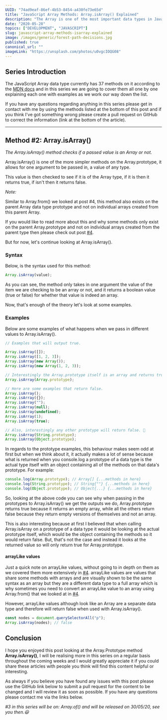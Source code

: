 ```yaml
---
UUID: "74ad9eaf-86ef-4b53-8454-a430fe73e65d"
title: "JavaScript Array Methods: Array.isArray() Explained"
description: "The Array is one of the most important data types in JavaScript, here is everything you need to know about the Array method Array.isArray()."
date: "2020-05-28"
topics: ["DEVELOPMENT", "JAVASCRIPT"]
slug: javascript-array-methods-isarray-explained
image: /images/generic/forest-path-decisions.jpg
published: true
canonical_url: ""
imageLink: "https://unsplash.com/photos/u0vgcIOQG08"
---
```


## Series Introduction

The JavaScript Array data type currently has 37 methods on it according to the [MDN docs](https://developer.mozilla.org/en-US/docs/Web/JavaScript/Reference/Global_Objects/Array) and in this series we are going to cover them all one by one explaining each one with examples as we work our way down the list.

If you have any questions regarding anything in this series please get in contact with me by using the methods listed at the bottom of this post and if you think I've got something wrong please create a pull request on GitHub to correct the information (link at the bottom of the article).

---

## Method #2: Array.isArray()

_The Array.isArray() method checks if a passed value is an Array or not._

Array.isArray() is one of the more simpler methods on the Array.prototype, it allows for one argument to be passed in, a value of any type.

This value is then checked to see if it is of the Array type, if it is then it returns true, if isn't then it returns false.

_Note:_

Similar to Array.from() we looked at post #4, this method also exists on the parent Array data type prototype and not on individual arrays created from this parent Array.

If you would like to read more about this and why some methods only exist on the parent Array.prototype and not on individual arrays created from the parent type then please check out post [#4](/blog/javascript-array-methods-from-explained).

But for now, let's continue looking at Array.isArray().

### Syntax

Below, is the syntax used for this method:

```jsx
Array.isArray(value);
```

As you can see, the method only takes in one argument the value of the item we are checking to be an array or not, and it returns a boolean value (true or false) for whether that value is indeed an array.

Now, that's enough of the theory let's look at some examples.

### Examples

Below are some examples of what happens when we pass in different values to Array.isArray().

```jsx
// Examples that will output true.

Array.isArray([]);
Array.isArray([1, 2, 3]);
Array.isArray(new Array());
Array.isArray(new Array(1, 2, 3));

// Interestingly the Array.prototype itself is an array and returns true. 🤔
Array.isArray(Array.prototype);

// Here are some examples that return false.
Array.isArray();
Array.isArray({});
Array.isArray("");
Array.isArray(null);
Array.isArray(undefined);
Array.isArray(1);
Array.isArray(true);

// Also, interestingly any other prototype will return false. 🤔
Array.isArray(String.prototype);
Array.isArray(Object.prototype);
```

In regards to the prototype examples, this behaviour makes seem odd at first but when we think about it, it actually makes a lot of sense because what is returned when you console.log a prototype of a data type is the actual type itself with an object containing all of the methods on that data's prototype. For example:

```jsx
console.log(Array.prototype); // Array[] {...methods in here}
console.log(String.prototype); // String{""} {...methods in here}
console.log(Object.prototype); // Object{...} {...methods in here}
```

So, looking at the above code you can see why when passing in the prototypes to Array.isArray() we get the outputs we do, Array.prototype returns true because it returns an empty array, while all the others return false because they return empty versions of themselves and not an array.

This is also interesting because at first I believed that when calling Array.isArray on a prototype of a data type it would be looking at the actual prototype itself, which would be the object containing the methods so it would return false. But, that's not the case and instead it looks at the returned value so will only return true for Array.prototype.

#### arrayLike values

Just a quick note on arrayLike values, without going to in depth on them as we covered them more extensively in [#4](/blog/javascript-array-methods-from-explained/). arrayLike values are values that share some methods with arrays and are visually shown to be the same syntax as an array but they are a different data type to a full array which is why sometimes you need to convert an arrayLike value to an array using Array.from() that we looked at in [#4](/blog/javascript-array-methods-from-explained/).

However, arrayLike values although look like an Array are a separate data type and therefore will return false when used with Array.isArray().

```jsx
const nodes = document.querySelectorAll("p");
Array.isArray(nodes); // false
```

## Conclusion

I hope you enjoyed this post looking at the Array.Prototype method **Array.isArray()**, I will be realising more in this series on a regular basis throughout the coming weeks and I would greatly appreciate it if you could share these articles with people you think will find this content helpful or interesting.

As always if you believe you have found any issues with this post please use the GitHub link below to submit a pull request for the content to be changed and I will review it as soon as possible. If you have any questions please contact me via the links below.

_#3 in this series will be on: Array.of() and will be released on 30/05/20, see you then.😃_
